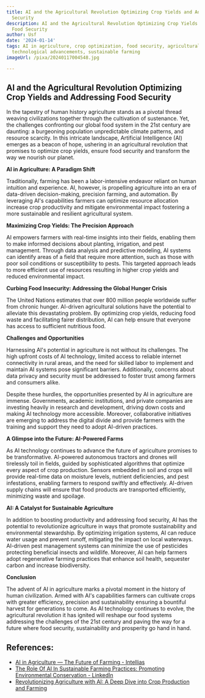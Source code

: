 ```yaml
---
title: AI and the Agricultural Revolution Optimizing Crop Yields and Addressing Food
  Security
description: AI and the Agricultural Revolution Optimizing Crop Yields and Addressing
  Food Security
author: Usf
date: '2024-01-14'
tags: AI in agriculture, crop optimization, food security, agricultural revolution,
  technological advancements, sustainable farming
imageUrl: /pixa/20240117004548.jpg

---
```

## **AI and the Agricultural Revolution Optimizing Crop Yields and Addressing Food Security**

In the tapestry  of human history agriculture stands as a pivotal thread weaving civilizations together through the cultivation  of sustenance. Yet, the challenges confronting our global food system  in the 21st century are  daunting: a burgeoning  population unpredictable climate patterns, and resource  scarcity.  In this intricate landscape, Artificial Intelligence (AI) emerges as a beacon of hope, ushering in an  agricultural revolution that promises to optimize  crop yields, ensure  food  security and transform  the way  we  nourish our planet.

**AI in Agriculture:  A Paradigm Shift**

Traditionally, farming has been a labor-intensive endeavor reliant on human intuition and experience. AI, however, is propelling agriculture into an era of data-driven  decision-making, precision farming, and automation. By leveraging  AI's capabilities farmers can optimize resource allocation increase  crop productivity  and mitigate environmental impact fostering a more sustainable and resilient agricultural system.

**Maximizing Crop Yields: The Precision Approach**

AI empowers  farmers with real-time insights into their fields, enabling them to make informed decisions  about planting, irrigation, and pest management. Through  data analysis and predictive modeling,  AI systems can identify areas of a field that require more attention, such as those with poor soil conditions or susceptibility to pests.  This targeted approach  leads to more efficient use of resources resulting in higher crop yields and reduced environmental impact.

**Curbing Food Insecurity: Addressing the Global Hunger Crisis**

The United Nations estimates that over 800 million people worldwide suffer from chronic hunger. AI-driven agricultural solutions have the potential to alleviate  this devastating problem. By optimizing crop  yields,  reducing food waste and facilitating fairer distribution, AI can help  ensure that  everyone has access to sufficient nutritious food.

**Challenges and  Opportunities**

Harnessing AI's potential in agriculture is not without its challenges. The high upfront costs of AI technology, limited access to reliable internet connectivity in rural areas, and the need for skilled labor to implement and maintain AI systems  pose significant barriers. Additionally, concerns about  data privacy and security must be addressed to foster trust among farmers and consumers alike.

Despite these hurdles, the opportunities presented by  AI in agriculture are immense. Governments, academic institutions, and  private companies are investing heavily in research and development, driving down costs and making AI technology more accessible. Moreover, collaborative initiatives are emerging to address the digital divide and  provide farmers with the training and support they need to adopt AI-driven practices.

**A Glimpse into the Future: AI-Powered  Farms**

As AI technology continues to advance the future of agriculture promises to be transformative. AI-powered autonomous tractors and drones will tirelessly toil  in fields, guided by sophisticated algorithms that optimize every aspect of crop production. Sensors embedded in soil and crops will provide real-time data on moisture levels, nutrient deficiencies, and pest infestations, enabling farmers  to respond swiftly and effectively. AI-driven supply chains  will  ensure that food products  are transported efficiently, minimizing waste and spoilage.

**AI: A Catalyst  for Sustainable Agriculture**

In addition to boosting productivity and addressing food  security, AI has the  potential to  revolutionize agriculture in ways that promote sustainability and environmental stewardship.  By optimizing irrigation systems, AI can reduce water usage and prevent runoff, mitigating the impact on  local waterways. AI-driven pest management systems  can  minimize the  use of pesticides protecting  beneficial insects and wildlife. Moreover, AI can help farmers adopt regenerative farming  practices that enhance soil health, sequester  carbon  and increase biodiversity.

**Conclusion**

The advent of  AI in agriculture marks a pivotal moment in the history of  human civilization. Armed with AI's capabilities farmers can  cultivate crops with greater efficiency, precision  and sustainability ensuring a bountiful harvest for generations to come. As AI technology continues to evolve, the agricultural  revolution it has ignited will  reshape our food systems addressing the challenges of the 21st century and paving the way for a future where  food security, sustainability and prosperity go hand in hand.

## References:
- [AI in Agriculture — The Future of Farming - Intellias](https://intellias.com/artificial-intelligence-in-agriculture/)
- [The Role Of AI In Sustainable Farming Practices: Promoting Environmental Conservation - LinkedIn](https://www.linkedin.com/pulse/role-ai-sustainable-farming-practices)
- [Revolutionizing Agriculture with AI: A Deep Dive into Crop Production and Farming](https://www.linkedin.com/pulse/revolutionizing-agriculture-ai-deep-dive-crop-farming-chris-chiancone)
